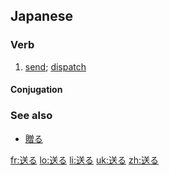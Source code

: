 ==Japanese==
{{ja-kanjitab|送}}

===Verb===
{{ja-verb|kk|type=1|tr=trans|hira=おくる|rom=okuru}}

#[[send]]; [[dispatch]]

====Conjugation====
{{ja-go-ru|送|おく|oku}}

===See also===
*[[贈る]]

[[fr:送る]]
[[lo:送る]]
[[li:送る]]
[[uk:送る]]
[[zh:送る]]
